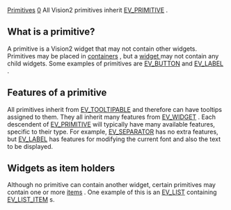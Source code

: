 [[Property:title|Primitives]]
[[Property:weight|0]]
All Vision2 primitives inherit [[ref:libraries/vision2/reference/ev_primitive_chart|EV_PRIMITIVE]] . 

==What is a primitive?==
A primitive is a Vision2 widget that may not contain other widgets. Primitives may be placed in [[Containers|containers]] , but a [[Widgets|widget ]] may not contain any child widgets. Some examples of primitives are [[ref:libraries/vision2/reference/ev_button_chart|EV_BUTTON]]  and [[ref:libraries/vision2/reference/ev_label_chart|EV_LABEL]] . 
==Features of a primitive==

All primitives inherit from [[ref:libraries/vision2/reference/ev_tooltipable_chart|EV_TOOLTIPABLE]]  and therefore can have tooltips assigned to them. They all inherit many features from [[ref:libraries/vision2/reference/ev_widget_chart|EV_WIDGET]] . Each descendent of [[ref:libraries/vision2/reference/ev_primitive_chart|EV_PRIMITIVE]]  will typically have many available features, specific to their type. For example, [[ref:libraries/vision2/reference/ev_separator_chart|EV_SEPARATOR]]  has no extra features, but [[ref:libraries/vision2/reference/ev_label_chart|EV_LABEL]]  has features for modifying the current font and also the text to be displayed. 

==Widgets as item holders==

Although no primitive can contain another widget, certain primitives may contain one or more [[Items|items]] . One example of this is an [[ref:libraries/vision2/reference/ev_list_chart| EV_LIST]]  containing [[ref:libraries/vision2/reference/ev_list_item_chart|EV_LIST_ITEM]] s. 




